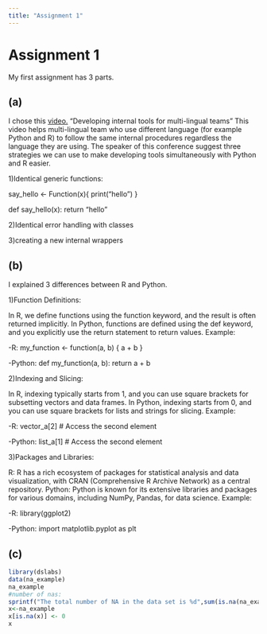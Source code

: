 ```yaml
---
title: "Assignment 1"
---
```


# Assignment 1

My first assignment has 3 parts.


## (a)
I chose this [video.](https://www.rstudio.com/conference/2022/talks/its-about-time/)
"Developing internal tools for multi-lingual teams"
This video helps multi-lingual team who use different language (for example Python and R) to follow the same internal procedures regardless the language they are using. The speaker of this conference suggest three strategies we can use to make developing tools simultaneously with Python and R easier.  

1)Identical generic functions:

say_hello <- Function(x){
  print("hello")
}

def say_hello(x):
  return "hello"
  
2)Identical error handling with classes

3)creating a new internal wrappers 

## (b)
I explained 3 differences between R and Python.

1)Function Definitions:

In R, we define functions using the function keyword, and the result is often returned implicitly.
In Python, functions are defined using the def keyword, and you explicitly use the return statement to return values.
Example:

-R:
my_function <- function(a, b) {
  a + b
}

-Python:
def my_function(a, b):
    return a + b
    
2)Indexing and Slicing:

In R, indexing typically starts from 1, and you can use square brackets for subsetting vectors and data frames.
In Python, indexing starts from 0, and you can use square brackets for lists and strings for slicing.
Example:

-R:
vector_a[2]  # Access the second element

-Python:
list_a[1]  # Access the second element

3)Packages and Libraries:

R: R has a rich ecosystem of packages for statistical analysis and data visualization, with CRAN (Comprehensive R Archive Network) as a central repository.
Python: Python is known for its extensive libraries and packages for various domains, including NumPy, Pandas, for data science.
Example:

-R:
library(ggplot2)

-Python:
import matplotlib.pyplot as plt

## (c)
```r
library(dslabs)
data(na_example)
na_example
#number of nas:
sprintf("The total number of NA in the data set is %d",sum(is.na(na_example)))
x<-na_example
x[is.na(x)] <- 0
x
```

